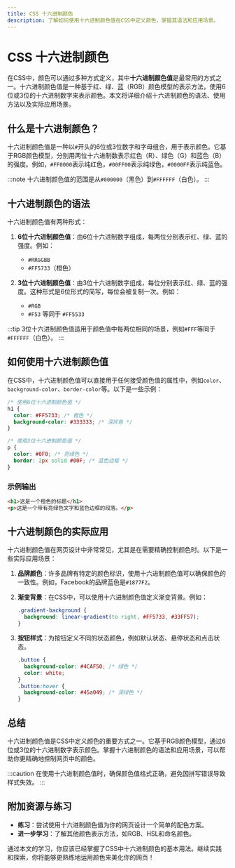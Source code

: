 ```yaml
---
title: CSS 十六进制颜色
description: 了解如何使用十六进制颜色值在CSS中定义颜色，掌握其语法和应用场景。
---
```


# CSS 十六进制颜色

在CSS中，颜色可以通过多种方式定义，其中**十六进制颜色值**是最常用的方式之一。十六进制颜色值是一种基于红、绿、蓝（RGB）颜色模型的表示方法，使用6位或3位的十六进制数字来表示颜色。本文将详细介绍十六进制颜色的语法、使用方法以及实际应用场景。

## 什么是十六进制颜色？

十六进制颜色值是一种以`#`开头的6位或3位数字和字母组合，用于表示颜色。它基于RGB颜色模型，分别用两位十六进制数表示红色（R）、绿色（G）和蓝色（B）的强度。例如，`#FF0000`表示纯红色，`#00FF00`表示纯绿色，`#0000FF`表示纯蓝色。

:::note
十六进制颜色值的范围是从`#000000`（黑色）到`#FFFFFF`（白色）。
:::

## 十六进制颜色的语法

十六进制颜色值有两种形式：

1. **6位十六进制颜色值**：由6位十六进制数字组成，每两位分别表示红、绿、蓝的强度。例如：
   - `#RRGGBB`
   - `#FF5733`（橙色）

2. **3位十六进制颜色值**：由3位十六进制数字组成，每位分别表示红、绿、蓝的强度。这种形式是6位形式的简写，每位会被复制一次。例如：
   - `#RGB`
   - `#F53` 等同于 `#FF5533`

:::tip
3位十六进制颜色值适用于颜色值中每两位相同的场景，例如`#FFF`等同于`#FFFFFF`（白色）。
:::

## 如何使用十六进制颜色值

在CSS中，十六进制颜色值可以直接用于任何接受颜色值的属性中，例如`color`、`background-color`、`border-color`等。以下是一些示例：

```css
/* 使用6位十六进制颜色值 */
h1 {
  color: #FF5733; /* 橙色 */
  background-color: #333333; /* 深灰色 */
}

/* 使用3位十六进制颜色值 */
p {
  color: #0F0; /* 亮绿色 */
  border: 2px solid #00F; /* 蓝色边框 */
}
```

### 示例输出

```html
<h1>这是一个橙色的标题</h1>
<p>这是一个带有亮绿色文字和蓝色边框的段落。</p>
```

## 十六进制颜色的实际应用

十六进制颜色值在网页设计中非常常见，尤其是在需要精确控制颜色时。以下是一些实际应用场景：

1. **品牌颜色**：许多品牌有特定的颜色标识，使用十六进制颜色值可以确保颜色的一致性。例如，Facebook的品牌蓝色是`#1877F2`。

2. **渐变背景**：在CSS中，可以使用十六进制颜色值定义渐变背景。例如：
   ```css
   .gradient-background {
     background: linear-gradient(to right, #FF5733, #33FF57);
   }
   ```

3. **按钮样式**：为按钮定义不同的状态颜色，例如默认状态、悬停状态和点击状态。
   ```css
   .button {
     background-color: #4CAF50; /* 绿色 */
     color: white;
   }
   .button:hover {
     background-color: #45a049; /* 深绿色 */
   }
   ```

## 总结

十六进制颜色值是CSS中定义颜色的重要方式之一。它基于RGB颜色模型，通过6位或3位的十六进制数字表示颜色。掌握十六进制颜色的语法和应用场景，可以帮助你更精确地控制网页中的颜色。

:::caution
在使用十六进制颜色值时，确保颜色值格式正确，避免因拼写错误导致样式失效。
:::

## 附加资源与练习

- **练习**：尝试使用十六进制颜色值为你的网页设计一个简单的配色方案。
- **进一步学习**：了解其他颜色表示方法，如RGB、HSL和命名颜色。

通过本文的学习，你应该已经掌握了CSS中十六进制颜色的基本用法。继续实践和探索，你将能够更熟练地运用颜色来美化你的网页！
